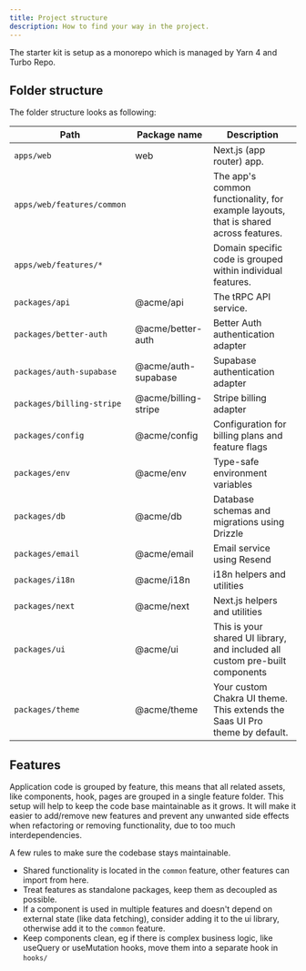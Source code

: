 ```yaml
---
title: Project structure
description: How to find your way in the project.
---
```


The starter kit is setup as a monorepo which is managed by Yarn 4 and Turbo Repo.

## Folder structure

The folder structure looks as following:

| Path                       | Package name         | Description                                                                          |
| -------------------------- | -------------------- | ------------------------------------------------------------------------------------ |
| `apps/web`                 | web                  | Next.js (app router) app.                                                            |
| `apps/web/features/common` |                      | The app's common functionality, for example layouts, that is shared across features. |
| `apps/web/features/*`      |                      | Domain specific code is grouped within individual features.                          |
| `packages/api`             | @acme/api            | The tRPC API service.                                                                |
| `packages/better-auth`     | @acme/better-auth    | Better Auth authentication adapter                                                   |
| `packages/auth-supabase`   | @acme/auth-supabase  | Supabase authentication adapter                                                      |
| `packages/billing-stripe`  | @acme/billing-stripe | Stripe billing adapter                                                               |
| `packages/config`          | @acme/config         | Configuration for billing plans and feature flags                                    |
| `packages/env`             | @acme/env            | Type-safe environment variables                                                      |
| `packages/db`              | @acme/db             | Database schemas and migrations using Drizzle                                        |
| `packages/email`           | @acme/email          | Email service using Resend                                                           |
| `packages/i18n`            | @acme/i18n           | i18n helpers and utilities                                                           |
| `packages/next`            | @acme/next           | Next.js helpers and utilities                                                        |
| `packages/ui`              | @acme/ui             | This is your shared UI library, and included all custom pre-built components         |
| `packages/theme`           | @acme/theme          | Your custom Chakra UI theme. This extends the Saas UI Pro theme by default.          |

## Features

Application code is grouped by feature, this means that all related assets, like components, hook, pages are grouped in a single feature folder. This setup will help to keep the code base maintainable as it grows. It will make it easier to add/remove new features and prevent any unwanted side effects when refactoring or removing functionality, due to too much interdependencies.

A few rules to make sure the codebase stays maintainable.

- Shared functionality is located in the `common` feature, other features can import from here.
- Treat features as standalone packages, keep them as decoupled as possible.
- If a component is used in multiple features and doesn't depend on external state (like data fetching), consider adding it to the ui library, otherwise add it to the `common` feature.
- Keep components clean, eg if there is complex business logic, like useQuery or useMutation hooks, move them into a separate hook in `hooks/`
